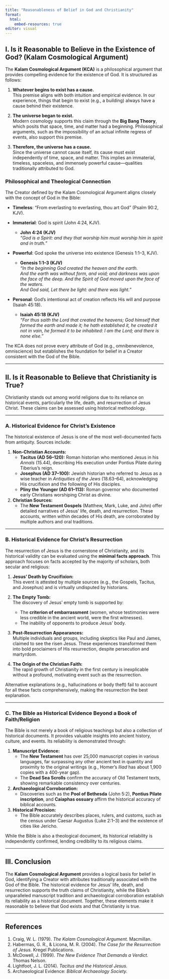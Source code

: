 ```yaml
---
title: "Reasonableness of Belief in God and Christianity"
format: 
  html:
    embed-resources: true
editor: visual
---
```


## I. Is it Reasonable to Believe in the Existence of God? (Kalam Cosmological Argument)

The **Kalam Cosmological Argument (KCA)** is a philosophical argument that provides compelling evidence for the existence of God. It is structured as follows:

1.  **Whatever begins to exist has a cause.**\
    This premise aligns with both intuition and empirical evidence. In our experience, things that begin to exist (e.g., a building) always have a cause behind their existence.

2.  **The universe began to exist.**\
    Modern cosmology supports this claim through the **Big Bang Theory**, which posits that space, time, and matter had a beginning. Philosophical arguments, such as the impossibility of an actual infinite regress of events, also support this premise.

3.  **Therefore, the universe has a cause.**\
    Since the universe cannot cause itself, its cause must exist independently of time, space, and matter. This implies an immaterial, timeless, spaceless, and immensely powerful cause—qualities traditionally attributed to God.

### Philosophical and Theological Connection

The Creator defined by the Kalam Cosmological Argument aligns closely with the concept of God in the Bible:

-   **Timeless**: "From everlasting to everlasting, thou art God" (Psalm 90:2, KJV).

-   **Immaterial**: God is spirit (John 4:24, KJV).

    -   **John 4:24 (KJV)**\
        *"God is a Spirit: and they that worship him must worship him in spirit and in truth."*

-   **Powerful**: God spoke the universe into existence (Genesis 1:1–3, KJV).

    -   **Genesis 1:1–3 (KJV)**\
        *"In the beginning God created the heaven and the earth.\
        And the earth was without form, and void; and darkness was upon the face of the deep. And the Spirit of God moved upon the face of the waters.\
        And God said, Let there be light: and there was light."*

-   **Personal**: God’s intentional act of creation reflects His will and purpose (Isaiah 45:18).

    -   **Isaiah 45:18 (KJV)**\
        *“For thus saith the Lord that created the heavens; God himself that formed the earth and made it; he hath established it, he created it not in vain, he formed it to be inhabited: I am the Lord; and there is none else.”*

The KCA does not prove every attribute of God (e.g., omnibenevolence, omniscience) but establishes the foundation for belief in a Creator consistent with the God of the Bible.

------------------------------------------------------------------------

## II. Is it Reasonable to Believe that Christianity is True?

Christianity stands out among world religions due to its reliance on historical events, particularly the life, death, and resurrection of Jesus Christ. These claims can be assessed using historical methodology.

------------------------------------------------------------------------

### A. Historical Evidence for Christ's Existence

The historical existence of Jesus is one of the most well-documented facts from antiquity. Sources include:

1.  **Non-Christian Accounts:**
    -   **Tacitus (AD 56–120):** Roman historian who mentioned Jesus in his *Annals* (15.44), describing His execution under Pontius Pilate during Tiberius's reign.
    -   **Josephus (AD 37–100):** Jewish historian who referred to Jesus as a wise teacher in *Antiquities of the Jews* (18.63–64), acknowledging His crucifixion and the following of His disciples.
    -   **Pliny the Younger (AD 61–113):** Roman governor who documented early Christians worshiping Christ as divine.
2.  **Christian Sources:**
    -   The **New Testament Gospels** (Matthew, Mark, Luke, and John) offer detailed narratives of Jesus’ life, death, and resurrection. These accounts, written within decades of His death, are corroborated by multiple authors and oral traditions.

------------------------------------------------------------------------

### B. Historical Evidence for Christ's Resurrection

The resurrection of Jesus is the cornerstone of Christianity, and its historical validity can be evaluated using the **minimal facts approach**. This approach focuses on facts accepted by the majority of scholars, both secular and religious:

1.  **Jesus’ Death by Crucifixion:**\
    This event is attested by multiple sources (e.g., the Gospels, Tacitus, and Josephus) and is virtually undisputed by historians.

2.  **The Empty Tomb:**\
    The discovery of Jesus’ empty tomb is supported by:

    -   The **criterion of embarrassment** (women, whose testimonies were less credible in the ancient world, were the first witnesses).
    -   The inability of opponents to produce Jesus’ body.

3.  **Post-Resurrection Appearances:**\
    Multiple individuals and groups, including skeptics like Paul and James, claimed to see the risen Jesus. These experiences transformed them into bold proclaimers of His resurrection, despite persecution and martyrdom.

4.  **The Origin of the Christian Faith:**\
    The rapid growth of Christianity in the first century is inexplicable without a profound, motivating event such as the resurrection.

Alternative explanations (e.g., hallucinations or body theft) fail to account for all these facts comprehensively, making the resurrection the best explanation.

------------------------------------------------------------------------

### C. The Bible as Historical Evidence Beyond a Book of Faith/Religion

The Bible is not merely a book of religious teachings but also a collection of historical documents. It provides valuable insights into ancient history, culture, and events. Its reliability is demonstrated through:

1.  **Manuscript Evidence:**
    -   The **New Testament** has over 25,000 manuscript copies in various languages, far surpassing any other ancient text in quantity and proximity to the original writings (e.g., Homer’s *Iliad* has about 1,900 copies with a 400-year gap).
    -   The **Dead Sea Scrolls** confirm the accuracy of Old Testament texts, showing remarkable consistency over centuries.
2.  **Archaeological Corroboration:**
    -   Discoveries such as the **Pool of Bethesda** (John 5:2), **Pontius Pilate inscription**, and **Caiaphas ossuary** affirm the historical accuracy of biblical accounts.
3.  **Historical Precision:**
    -   The Bible accurately describes places, rulers, and customs, such as the census under Caesar Augustus (Luke 2:1–3) and the existence of cities like Jericho.

While the Bible is also a theological document, its historical reliability is independently confirmed, lending credibility to its religious claims.

------------------------------------------------------------------------

## III. Conclusion

The **Kalam Cosmological Argument** provides a logical basis for belief in God, identifying a Creator with attributes traditionally associated with the God of the Bible. The historical evidence for Jesus’ life, death, and resurrection supports the truth claims of Christianity, while the Bible’s unparalleled manuscript tradition and archaeological corroboration establish its reliability as a historical document. Together, these elements make it reasonable to believe that God exists and that Christianity is true.

------------------------------------------------------------------------

## References

1.  Craig, W. L. (1979). *The Kalam Cosmological Argument.* Macmillan.\
2.  Habermas, G. R., & Licona, M. R. (2004). *The Case for the Resurrection of Jesus.* Kregel Publications.\
3.  McDowell, J. (1999). *The New Evidence That Demands a Verdict.* Thomas Nelson.\
4.  Lightfoot, J. L. (2014). *Tacitus and the Historical Jesus.*\
5.  Archaeological Evidence: *Biblical Archaeology Society.*
